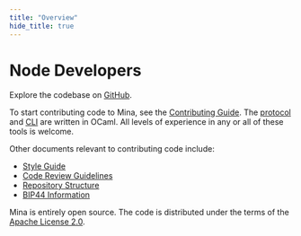 ```yaml
---
title: "Overview"
hide_title: true
---
```


# Node Developers

Explore the codebase on [GitHub](https://github.com/MinaProtocol/mina).

To start contributing code to Mina, see the [Contributing Guide](/node-developers/contributing). The [protocol](https://github.com/MinaProtocol/mina/tree/master/src) and [CLI](https://github.com/MinaProtocol/mina/tree/master/src/app/cli) are written in OCaml. All levels of experience in any or all of these tools is welcome.

Other documents relevant to contributing code include:

- [Style Guide](/node-developers/style-guide)
- [Code Review Guidelines](/node-developers/code-review-guidelines)
- [Repository Structure](/node-developers/repository-structure)
- [BIP44 Information](/node-developers/bip44)

Mina is entirely open source. The code is distributed under the terms of the [Apache License 2.0](https://github.com/MinaProtocol/mina/blob/master/LICENSE).
